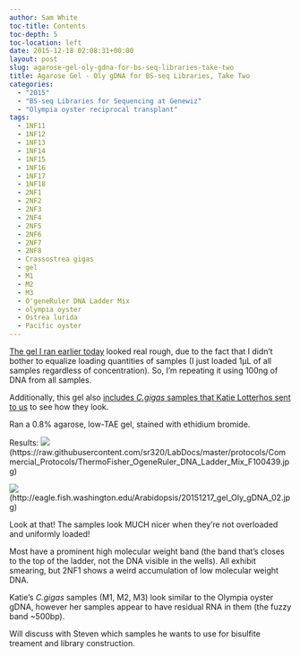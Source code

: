 ```yaml
---
author: Sam White
toc-title: Contents
toc-depth: 5
toc-location: left
date: 2015-12-18 02:08:31+00:00
layout: post
slug: agarose-gel-oly-gdna-for-bs-seq-libraries-take-two
title: Agarose Gel - Oly gDNA for BS-seq Libraries, Take Two
categories:
  - "2015"
  - "BS-seq Libraries for Sequencing at Genewiz"
  - "Olympia oyster reciprocal transplant"
tags:
  - 1NF11
  - 1NF12
  - 1NF13
  - 1NF14
  - 1NF15
  - 1NF16
  - 1NF17
  - 1NF18
  - 2NF1
  - 2NF2
  - 2NF3
  - 2NF4
  - 2NF5
  - 2NF6
  - 2NF7
  - 2NF8
  - Crassostrea gigas
  - gel
  - M1
  - M2
  - M3
  - O'geneRuler DNA Ladder Mix
  - olympia oyster
  - Ostrea lurida
  - Pacific oyster
---
```


[The gel I ran earlier today](https://robertslab.github.io/sams-notebook/posts/2015/2015-12-17-agarose-gel-oly-gdna-for-bs-seq-libraries/) looked real rough, due to the fact that I didn't bother to equalize loading quantities of samples (I just loaded 1μL of all samples regardless of concentration). So, I'm repeating it using 100ng of DNA from all samples.

Additionally, this gel also [includes _C.gigas_ samples that Katie Lotterhos sent to us](https://robertslab.github.io/sams-notebook/posts/2015/2015-12-10-samples-received-c-gigas-tissue-dna-from-katie-lotterhos/) to see how they look.

Ran a 0.8% agarose, low-TAE gel, stained with ethidium bromide.

Results:
![](https://raw.githubusercontent.com/sr320/LabDocs/master/protocols/Commercial_Protocols/ThermoFisher_OgeneRuler_DNA_Ladder_Mix_F100439.jpg)(https://raw.githubusercontent.com/sr320/LabDocs/master/protocols/Commercial_Protocols/ThermoFisher_OgeneRuler_DNA_Ladder_Mix_F100439.jpg)

![](https://eagle.fish.washington.edu/Arabidopsis/20151217_gel_Oly_gDNA_02.jpg)(http://eagle.fish.washington.edu/Arabidopsis/20151217_gel_Oly_gDNA_02.jpg)



Look at that! The samples look MUCH nicer when they're not overloaded and uniformly loaded!

Most have a prominent high molecular weight band (the band that's closes to the top of the ladder, not the DNA visible in the wells). All exhibit smearing, but 2NF1 shows a weird accumulation of low molecular weight DNA.

Katie's _C.gigas_ samples (M1, M2, M3) look similar to the Olympia oyster gDNA, however her samples appear to have residual RNA in them (the fuzzy band ~500bp).

Will discuss with Steven which samples he wants to use for bisulfite treament and library construction.

